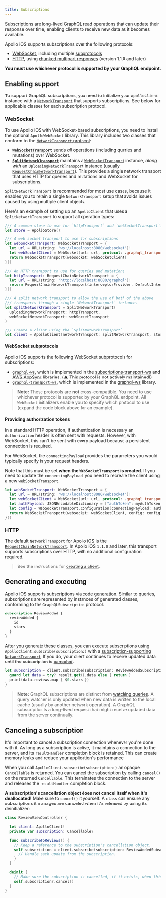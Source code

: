 ```yaml
---
title: Subscriptions
---
```


Subscriptions are long-lived GraphQL read operations that can update their response over time, enabling clients to receive new data as it becomes available.

Apollo iOS supports subscriptions over the following protocols:

- [WebSocket](#websocket), including multiple [subprotocols](#websocket-subprotocols)
- [HTTP](#http), using [chunked multipart responses](https://github.com/graphql/graphql-over-http/blob/main/rfcs/IncrementalDelivery.md) (version 1.1.0 and later)

**You must use whichever protocol is supported by your GraphQL endpoint.**

## Enabling support

To support GraphQL subscriptions, you need to initialize your `ApolloClient` instance with a [`NetworkTransport`](/ios/networking/client-creation#networktransport) that supports subscriptions. See below for applicable classes for each subscription protocol.

### WebSocket

To use Apollo iOS with WebSocket-based subscriptions, you need to install the optional  `ApolloWebSocket` library. This library includes two classes that conform to the [`NetworkTransport` protocol](/ios/networking/client-creation#networktransport):

- **[`WebSocketTransport`](/ios/api/ApolloWebSocket/classes/WebSocketTransport)** sends _all_ operations (including queries and mutations) over WebSocket.
- **[`SplitNetworkTransport`](/ios/api/ApolloWebSocket/classes/SplitNetworkTransport)** maintains a [`WebSocketTransport`](/ios/api/ApolloWebSocket/classes/WebSocketTransport) instance, _along with_ an [`UploadingNetworkTransport`](/ios/api/Apollo/protocols/UploadingNetworkTransport) instance (usually [`RequestChainNetworkTransport`](/ios/api/Apollo/classes/RequestChainNetworkTransport)). This provides a single network transport that uses HTTP for queries and mutations and WebSocket for subscriptions.

`SplitNetworkTransport` is recommended for most use cases, because it enables you to retain a single `NetworkTransport` setup that avoids issues caused by using multiple client objects.

Here's an example of setting up an `ApolloClient` that uses a `SplitNetworkTransport` to support all operation types:

<ExpansionPanel title="Click to expand">

```swift
/// A common store to use for `httpTransport` and `webSocketTransport`.
let store = ApolloStore()

/// A web socket transport to use for subscriptions
let webSocketTransport: WebSocketTransport = {
  let url = URL(string: "ws://localhost:8080/websocket")!
  let webSocketClient = WebSocket(url: url, protocol: .graphql_transport_ws)
  return WebSocketTransport(websocket: webSocketClient)
}()

/// An HTTP transport to use for queries and mutations
let httpTransport: RequestChainNetworkTransport = {
  let url = URL(string: "http://localhost:8080/graphql")!
  return RequestChainNetworkTransport(interceptorProvider: DefaultInterceptorProvider(store: store), endpointURL: url)
}()

/// A split network transport to allow the use of both of the above
/// transports through a single `NetworkTransport` instance.
let splitNetworkTransport = SplitNetworkTransport(
  uploadingNetworkTransport: httpTransport,
  webSocketNetworkTransport: webSocketTransport
)

/// Create a client using the `SplitNetworkTransport`.
let client = ApolloClient(networkTransport: splitNetworkTransport, store: store)
```

</ExpansionPanel>

#### WebSocket subprotocols

Apollo iOS supports the following WebSocket subprotocols for subscriptions:

- [`graphql-ws`](https://github.com/apollographql/subscriptions-transport-ws/blob/master/PROTOCOL.md), which is implemented in the [subscriptions-transport-ws](https://github.com/apollographql/subscriptions-transport-ws) and [AWS AppSync](https://docs.aws.amazon.com/appsync/latest/devguide/real-time-websocket-client.html#handshake-details-to-establish-the-websocket-connection) libraries. (⚠️ This protocol is not actively maintained!)
- [`graphql-transport-ws`](https://github.com/enisdenjo/graphql-ws/blob/master/PROTOCOL.md), which is implemented in the [graphql-ws](https://github.com/enisdenjo/graphql-ws) library.

> **Note:** These protocols are **not** cross-compatible. You need to use whichever protocol is supported by your GraphQL endpoint. All `WebSocket` initializers enable you to specify which protocol to use (expand the code block above for an example).

#### Providing authorization tokens

In a standard HTTP operation, if authentication is necessary an `Authorization` header is often sent with requests. However, with WebSocket, this can't be sent with every payload because a persistent connection is required.

For WebSocket, the `connectingPayload` provides the parameters you would typically specify in your request headers.

Note that this must be set **when the `WebSocketTransport` is created**. If you need to update the `connectingPayload`, you need to recreate the client using a new `webSocketTransport`.

```swift
let webSocketTransport: WebSocketTransport = {
  let url = URL(string: "ws://localhost:8080/websocket")!
  let webSocketClient = WebSocket(url: url, protocol: .graphql_transport_ws)
  let authPayload: JSONEncodableDictionary = ["authToken": myAuthToken]
  let config = WebSocketTransport.Configuration(connectingPayload: authPayload)
  return WebSocketTransport(websocket: webSocketClient, config: config)
}()
```

### HTTP

The default `NetworkTransport` for Apollo iOS is the [`RequestChainNetworkTransport`](../docc/documentation/apollo/requestchainnetworktransport). In Apollo iOS `1.1.0` and later, this transport supports subscriptions over HTTP, with no additional configuration required. 

> See the instructions for [creating a client](../networking/client-creation).

## Generating and executing

Apollo iOS supports subscriptions via [code generation](../code-generation/introduction/). Similar to queries, subscriptions are represented by instances of generated classes, conforming to the `GraphQLSubscription` protocol.

```graphql title="ReviewAddedSubscription.graphql"
subscription ReviewAdded {
  reviewAdded {
    id
    stars
  }
}
```

After you generate these classes, you can execute subscriptions using `ApolloClient.subscribe(subscription:)` with a [subscription-supporting `NetworkTransport`](#enabling-support). If you do, your client continues to receive updated data until the subscription is [canceled](#canceling-a-subscription).

```swift
let subscription = client.subscribe(subscription: ReviewAddedSubscription()) { result in
  guard let data = try? result.get().data else { return }
  print(data.reviews.map { $0.stars })
}
```

> **Note:** GraphQL subscriptions are distinct from [watching queries](./queries#watching-queries). A query watcher is only updated when new data is written to the local cache (usually by another network operation). A GraphQL subscription is a long-lived request that might receive updated data from the server continually.

## Canceling a subscription

It's important to cancel a subscription connection whenever you're done with it. As long as a subscription is active, it maintains a connection to the server, and its `resultHandler` completion block is retained. This can create memory leaks and reduce your application's performance.

When you call `ApolloClient.subscribe(subscription:)` an opaque `Cancellable` is returned. You can cancel the subscription by calling `cancel()` on the returned `Cancellable`. This terminates the connection to the server and releases the `resultHandler` completion block.

**A subscription's cancellation object does not cancel itself when it's deallocated!** Make sure to `cancel()` it yourself. A `class` can ensure any subscriptions it manages are canceled when it's released by using its deinitializer:

```swift
class ReviewViewController {

  let client: ApolloClient!
  private var subscription: Cancellable?

  func subscribeToReviews() {
    // Keep a reference to the subscription's cancellation object.
    self.subscription = client.subscribe(subscription: ReviewAddedSubscription()) { [weak self] result in
      // Handle each update from the subscription.
    }
  }

  deinit {
    // Make sure the subscription is cancelled, if it exists, when this object is deallocated.
    self.subscription?.cancel()
  }
}
```

